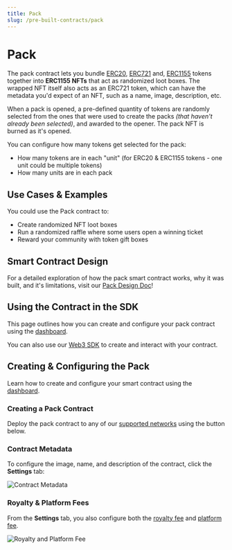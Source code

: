 ```yaml
---
title: Pack
slug: /pre-built-contracts/pack
---
```



# Pack

<div className="deployContractBtnContainer" style={{ marginTop: -70 }}>
  <DeployThisContractButton
    link={"https://thirdweb.com/contracts/new/pre-built/token/pack"}
    contractType="pack"
  />
</div>

The pack contract lets you bundle
[ERC20](https://eips.ethereum.org/EIPS/eip-20),
[ERC721](https://eips.ethereum.org/EIPS/eip-721) and,
[ERC1155](https://eips.ethereum.org/EIPS/eip-1155) tokens together into **ERC1155 NFTs** that act as randomized loot boxes.
The wrapped NFT itself also acts as an ERC721 token, which can have the metadata you'd expect of an NFT,
such as a name, image, description, etc.

When a pack is opened, a pre-defined quantity of tokens are randomly selected from the ones
that were used to create the packs _(that haven't already been selected)_, and awarded to the opener.
The pack NFT is burned as it's opened.

You can configure how many tokens get selected for the pack:

- How many tokens are in each "unit" (for ERC20 & ERC1155 tokens - one unit could be multiple tokens)
- How many units are in each pack

## Use Cases & Examples

You could use the Pack contract to:

- Create randomized NFT loot boxes
- Run a randomized raffle where some users open a winning ticket
- Reward your community with token gift boxes

<div className="row" style={{ marginBottom: 24 }}>
  <div className="col col--6" style={{ marginTop: 8 }}>
    <QuickstartCard
      name="Video: Create NFT Lootboxes with the Pack Contract"
      link="https://www.youtube.com/watch?v=MBmQtpNLmgg"
      image="/assets/icons/education.png"
    />
  </div>  
  <div className="col col--6" style={{ marginTop: 8 }}>
    <QuickstartCard
      name="Guide: Create NFT Lootboxes with the Pack Contract"
      link="https://portal.thirdweb.com/guides/create-an-nft-lootbox"
      image="/assets/icons/education.png"
    />
  </div>

</div>

## Smart Contract Design

For a detailed exploration of how the pack smart contract works, why it was built,
and it's limitations, visit our [Pack Design Doc](/contracts/design/pack)!

<div className="row" style={{ marginBottom: 24 }}>
  <div className="col col--12" style={{ marginTop: 8 }}>
    <QuickstartCard
      name="Pack Smart Contract Design Document"
      link="/contracts/design/Pack"
      image="/assets/icons/pack.png"
    />
  </div>
</div>

## Using the Contract in the SDK

This page outlines how you can create and configure your pack contract using the [dashboard](https://thirdweb.com/dashboard).

You can also use our [Web3 SDK](/web3-sdk) to create and interact with your contract.

<div className="row" style={{ marginBottom: 24 }}>
  <div className="col col--12" style={{ marginTop: 8 }}>
    <QuickstartCard
      name="Using the Pack Contract in the Web3 SDK"
      link="/web3-sdk/interacting-with-contracts/pack"
      image="/assets/icons/sdks.png"
    />
  </div>
</div>

## Creating & Configuring the Pack

Learn how to create and configure your smart contract using the [dashboard](https://thirdweb.com/dashboard).

### Creating a Pack Contract

Deploy the pack contract to any of our
[supported networks](https://blog.thirdweb.com/guides/which-network-should-you-use) using the button below.

<div style={{ width: "fit-content" }}>
  <DeployThisContractButton
    link={"https://thirdweb.com/contracts/new/pre-built/token/pack"}
    contractType="pack"
  />
</div>

### Contract Metadata

To configure the image, name, and description of the contract, click the **Settings** tab:

![Contract Metadata](../assets/contract-metadata.png)

### Royalty & Platform Fees

From the **Settings** tab, you also configure both the [royalty fee](/dashboard/contract-settings) and [platform fee](/dashboard/contract-settings).

![Royalty and Platform Fee](../assets/royalty-and-platform-fee.png)
